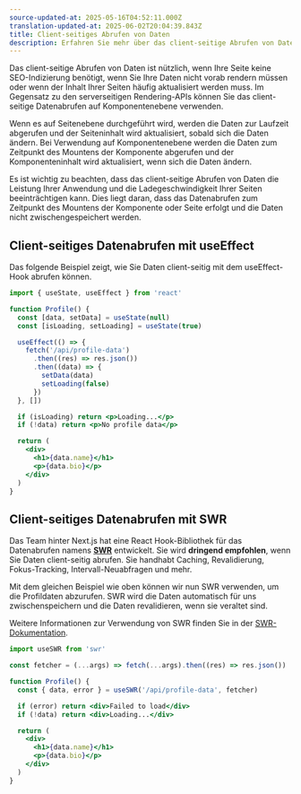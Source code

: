 ```yaml
---
source-updated-at: 2025-05-16T04:52:11.000Z
translation-updated-at: 2025-06-02T20:04:39.843Z
title: Client-seitiges Abrufen von Daten
description: Erfahren Sie mehr über das client-seitige Abrufen von Daten und die Verwendung von SWR, einer React Hook-Bibliothek für das Datenabrufen, die Caching, Revalidierung, Fokus-Tracking, Intervall-Neuabfragen und mehr handhabt.
---
```


Das client-seitige Abrufen von Daten ist nützlich, wenn Ihre Seite keine SEO-Indizierung benötigt, wenn Sie Ihre Daten nicht vorab rendern müssen oder wenn der Inhalt Ihrer Seiten häufig aktualisiert werden muss. Im Gegensatz zu den serverseitigen Rendering-APIs können Sie das client-seitige Datenabrufen auf Komponentenebene verwenden.

Wenn es auf Seitenebene durchgeführt wird, werden die Daten zur Laufzeit abgerufen und der Seiteninhalt wird aktualisiert, sobald sich die Daten ändern. Bei Verwendung auf Komponentenebene werden die Daten zum Zeitpunkt des Mountens der Komponente abgerufen und der Komponenteninhalt wird aktualisiert, wenn sich die Daten ändern.

Es ist wichtig zu beachten, dass das client-seitige Abrufen von Daten die Leistung Ihrer Anwendung und die Ladegeschwindigkeit Ihrer Seiten beeinträchtigen kann. Dies liegt daran, dass das Datenabrufen zum Zeitpunkt des Mountens der Komponente oder Seite erfolgt und die Daten nicht zwischengespeichert werden.

## Client-seitiges Datenabrufen mit useEffect

Das folgende Beispiel zeigt, wie Sie Daten client-seitig mit dem useEffect-Hook abrufen können.

```jsx
import { useState, useEffect } from 'react'

function Profile() {
  const [data, setData] = useState(null)
  const [isLoading, setLoading] = useState(true)

  useEffect(() => {
    fetch('/api/profile-data')
      .then((res) => res.json())
      .then((data) => {
        setData(data)
        setLoading(false)
      })
  }, [])

  if (isLoading) return <p>Loading...</p>
  if (!data) return <p>No profile data</p>

  return (
    <div>
      <h1>{data.name}</h1>
      <p>{data.bio}</p>
    </div>
  )
}
```

## Client-seitiges Datenabrufen mit SWR

Das Team hinter Next.js hat eine React Hook-Bibliothek für das Datenabrufen namens [**SWR**](https://swr.vercel.app/) entwickelt. Sie wird **dringend empfohlen**, wenn Sie Daten client-seitig abrufen. Sie handhabt Caching, Revalidierung, Fokus-Tracking, Intervall-Neuabfragen und mehr.

Mit dem gleichen Beispiel wie oben können wir nun SWR verwenden, um die Profildaten abzurufen. SWR wird die Daten automatisch für uns zwischenspeichern und die Daten revalidieren, wenn sie veraltet sind.

Weitere Informationen zur Verwendung von SWR finden Sie in der [SWR-Dokumentation](https://swr.vercel.app/docs/getting-started).

```jsx
import useSWR from 'swr'

const fetcher = (...args) => fetch(...args).then((res) => res.json())

function Profile() {
  const { data, error } = useSWR('/api/profile-data', fetcher)

  if (error) return <div>Failed to load</div>
  if (!data) return <div>Loading...</div>

  return (
    <div>
      <h1>{data.name}</h1>
      <p>{data.bio}</p>
    </div>
  )
}
```